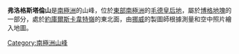 {{coord|72|36|S|2|59|W|source:GNIS|display=title}}

'''弗洛格斯塔倫山'''是[[南極洲|南極洲]]的山峰，位於[[東部南極洲|東部南極洲]]的[[毛德皇后地|毛德皇后地]]，屬於[[博格地塊|博格地塊]]的一部分，處於[[約庫爾斯卡韋特嶺|約庫爾斯卡韋特嶺]]的東北面，由[[挪威|挪威]]的製圖師根據測量和空中照片繪入地圖。

{{Antarctica-geo-stub}}
[[Category:南極洲山峰|Category:南極洲山峰]]